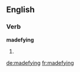 ==English==

===Verb===
'''madefying'''

# {{present participle of|[[madefy]]}}

[[de:madefying]]
[[fr:madefying]]